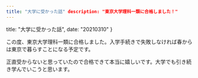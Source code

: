```yaml
---
title: "大学に受かった話" description: "東京大学理科一類に合格しました！"
---
```


  title: "大学に受かった話",
  date: "20210310"
}


この度、東京大学理科一類に合格しました。入学手続きで失敗しなければ春からは東京で暮らすことになる予定です。

正直受からないと思っていたので合格できて本当に嬉しいです。大学でも引き続き学んでいこうと思います。

